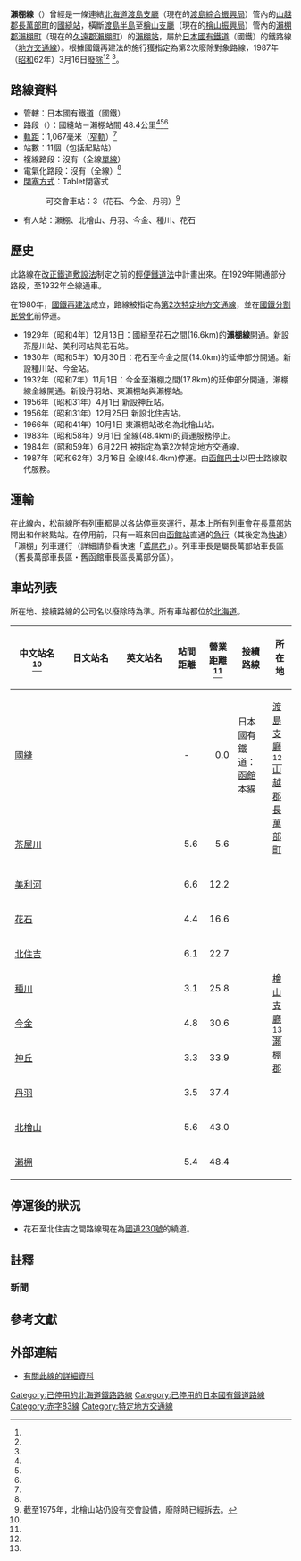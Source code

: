 {{Infobox 鐵道路線
|日文原名 = 瀬棚線
|平假名 = せたなせん
|羅馬拼音 = Setana sen
|路線名稱 = [[File:Japanese_National_Railway_logo.svg|50px]] 瀨棚線
|路線顏色 = #999
|圖片 = 
|圖片大小 = 
|圖片說明 = 
|所在地 = {{JPN}}[[北海道|北海道]]
|起點 = [[國縫站|國縫站]]
|終點 = [[瀨棚站|瀨棚站]]
|站數 = 11個
|通車 = 1929年12月13日<ref name="chizucho" />
|全線通車 = 1932年11月1日
|廢除 = 1987年3月16日<ref name="chizucho" />
|擁有者 = [[File:Japanese_National_Railway_logo.svg|40px]] [[日本國有鐵道|日本國有鐵道]]（國鐵）
|營運者 = 
|路線距離 = 48.4公里<ref name="chizucho" />
|軌距 = 1,067毫米<ref name="chizucho" />
|軌道數量 = [[單線鐵路|單線]]
|電氣化方式 = 非電氣化<ref name="chizucho" />
|最大坡度 = 25 [[千分比|‰]]
|最小曲線半徑 = 300米
|最高速度 = 
|路線圖 = {{瀨棚線RDT}}
}}
'''瀨棚線'''（{{jpn|j=瀬棚線|hg=せたなせん|rm=Setana sen|f=y}}）曾經是一條連結[[北海道|北海道]][[渡島支廳|渡島支廳]]（現在的[[渡島綜合振興局|渡島綜合振興局]]）管內的[[山越郡|山越郡]][[長萬部町|長萬部町]]的[[國縫站|國縫站]]，橫斷[[渡島半島|渡島半島]]至[[檜山支廳|檜山支廳]]（現在的[[檜山振興局|檜山振興局]]）管內的[[瀨棚郡|瀨棚郡]][[瀨棚町_(1921年-2005年)|瀨棚町]]（現在的[[久遠郡|久遠郡]][[瀨棚町|瀨棚町]]）的[[瀨棚站|瀨棚站]]，屬於[[日本國有鐵道|日本國有鐵道]]（國鐵）的鐵路線（[[地方交通線|地方交通線]]）。根據國鐵再建法的施行獲指定為第2次廢除對象路線，1987年（[[昭和|昭和]]62年）3月16日[[廢線|廢除]]<ref name="chizucho" /><ref name="haisenato-4" /><!--日本鉄道旅行地図帳・鉄道廃線跡を歩くIVとも日付や距離といったデータのみ記載。--><ref group="新聞" name="hokkaido-np-1987-03-16" />。

== 路線資料 ==
* 管轄：日本國有鐵道（國鐵）
* 路段（{{link-ja|營業距離|営業キロ}}）：國縫站－瀨棚站間 48.4公里<ref name="chizucho" /><ref name="haisenato-4" /><ref group="新聞" name="hokkaido-np-1986-02-04" />
* [[軌距|軌距]]：1,067毫米（[[窄軌|窄軌]]）<ref name="chizucho" />
* 站數：11個（包括起點站）
* 複線路段：沒有（全線[[單線鐵路|單線]]）
* 電氣化路段：沒有（全線{{link-ja|非電氣化|非電化}}）<ref name="chizucho" />
* [[閉塞_(鐵路)|閉塞方式]]：Tablet閉塞式
*: 可交會車站：3（花石、今金、丹羽）<ref group="注釋">截至1975年，北檜山站仍設有交會設備，廢除時已經拆去。</ref>
* 有人站：瀨棚、北檜山、丹羽、今金、種川、花石

== 歷史 ==
此路線在[[鐵道敷設法|改正鐵道敷設法]]制定之前的[[輕便鐵道法|輕便鐵道法]]中計畫出來。在1929年開通部分路段，至1932年全線通車。

在1980年，[[日本國有鐵道經營再建促進特別措置法|國鐵再建法]]成立，路線被指定為[[特定地方交通線#第2次廢止對象|第2次特定地方交通線]]，並在[[國鐵分割民營化|國鐵分割民營化]]前停運。

* 1929年（昭和4年）12月13日：國縫至花石之間(16.6km)的'''瀨棚線'''開通。新設茶屋川站、美利河站與花石站。
* 1930年（昭和5年）10月30日：花石至今金之間(14.0km)的延伸部分開通。新設種川站、今金站。
* 1932年（昭和7年）11月1日：今金至瀨棚之間(17.8km)的延伸部分開通，瀨棚線全線開通。新設丹羽站、東瀨棚站與瀨棚站。
* 1956年（昭和31年）4月1日 新設神丘站。
* 1956年（昭和31年）12月25日 新設北住吉站。
* 1966年（昭和41年）10月1日 東瀨棚站改名為北檜山站。
* 1983年（昭和58年）9月1日 全線(48.4km)的貨運服務停止。
* 1984年（昭和59年）6月22日 被指定為第2次特定地方交通線。
* 1987年（昭和62年）3月16日 全線(48.4km)停運。由[[函館巴士|函館巴士]]以巴士路線取代服務。

== 運輸 ==
在此線內，松前線所有列車都是以各站停車來運行，基本上所有列車會在[[長萬部站|長萬部站]]開出和作終點站。在停用前，只有一班來回由[[函館站|函館站]]直通的[[急行列車|急行]]（其後定為[[快速列車|快速]]）「瀨棚」列車運行（詳細請參看快速「[[鳶尾花_(列車)|鳶尾花]]」）。列車車長是屬長萬部站車長區（舊長萬部車長區・舊函館車長區長萬部分區）。

== 車站列表 ==
所在地、接續路線的公司名以廢除時為準。所有車站都位於[[北海道|北海道]]。
{| class="wikitable" rules="all"
|-
!style="width:5em;"|中文站名<ref name="chizucho" />
!style="width:5em;"|日文站名
!style="width:5em;"|英文站名
!style="width:2.5em;"|站間距離
!style="width:2.5em;"|營業距離<ref name="chizucho" />
!接續路線
!colspan="2"|所在地
|-
|[[國縫站|國縫]]
|{{lang|ja|国縫}}
|{{lang|en|Kunnui}}
|style="text-align:center;"|-
|style="text-align:right;"|0.0
|日本國有鐵道：[[函館本線|函館本線]]
|colspan="2" rowspan="2"|[[渡島支廳|渡島支廳]]<ref group="注釋" name="支庁" /><br />[[山越郡|山越郡]][[長萬部町|長萬部町]]
|-
|[[茶屋川站|茶屋川]]
|{{lang|ja|茶屋川}}
|{{lang|en|Chayagawa}}
|style="text-align:right;"|5.6
|style="text-align:right;"|5.6
| 
|-
|[[美利河站|美利河]]
|{{lang|ja|美利河}}
|{{lang|en|Pirika}}
|style="text-align:right;"|6.6
|style="text-align:right;"|12.2
| 
|rowspan="9"|[[檜山支廳|檜山支廳]]<ref group="注釋" name="支庁" /><br />[[瀨棚郡|瀨棚郡]]
|rowspan="6"|[[今金町|今金町]]
|-
|[[花石站|花石]]
|{{lang|ja|花石}}
|{{lang|en|Hanaishi}}
|style="text-align:right;"|4.4
|style="text-align:right;"|16.6
| 
|-
|[[北住吉站|北住吉]]
|{{lang|ja|北住吉}}
|{{lang|en|Kita-Sumiyoshi}}
|style="text-align:right;"|6.1
|style="text-align:right;"|22.7
| 
|-
|[[種川站|種川]]
|{{lang|ja|種川}}
|{{lang|en|Tanekawa}}
|style="text-align:right;"|3.1
|style="text-align:right;"|25.8
| 
|-
|[[今金站|今金]]
|{{lang|ja|今金}}
|{{lang|en|Imagane}}
|style="text-align:right;"|4.8
|style="text-align:right;"|30.6
| 
|-
|[[神丘站|神丘]]
|{{lang|ja|神丘}}
|{{lang|en|Kamioka}}
|style="text-align:right;"|3.3
|style="text-align:right;"|33.9
| 
|-
|[[丹羽站|丹羽]]
|{{lang|ja|丹羽}}
|{{lang|en|Niwa}}
|style="text-align:right;"|3.5
|style="text-align:right;"|37.4
| 
|rowspan="2"|[[北檜山町|北檜山町]]<ref group="注釋" name="せたな町" />
|-
|[[北檜山站|北檜山]]
|{{lang|ja|北檜山}}
|{{lang|en|Kita-Hiyama}}
|style="text-align:right;"|5.6
|style="text-align:right;"|43.0
| 
|-
|[[瀨棚站|瀨棚]]
|{{lang|ja|瀬棚}}
|{{lang|en|Setana}}
|style="text-align:right;"|5.4
|style="text-align:right;"|48.4
| 
|[[瀨棚町|瀨棚町]]<ref group="注釋" name="せたな町" />
|}

== 停運後的狀況 ==
* 花石至北住吉之間路線現在為[[國道230號|國道230號]]的繞道。

== 註釋 ==
{{Reflist|group=注釋|refs=
<ref group="注釋" name="支庁">渡島支庁・檜山支庁は[[2010年|2010年]]（[[平成|平成]]22年）[[4月1日|4月1日]]の改組に伴い、それぞれ[[渡島総合振興局|渡島総合振興局]]・[[檜山振興局|檜山振興局]]となった。</ref>
<ref group="注釋" name="せたな町">北檜山町・瀬棚町は、[[2005年|2005年]]（平成17年）[[9月1日|9月1日]]に久遠郡[[大成町|大成町]]と[[合併|合併]]し、[[久遠郡|久遠郡]][[せたな町|せたな町]]となった。</ref>
}}

=== 新聞 ===
{{Reflist|group=新聞|refs=
<ref group="新聞" name="hokkaido-np-1986-02-04">“瀬棚線 バス転換 正式決定”. [[北海道新聞|北海道新聞]] ([[北海道新聞社|北海道新聞社]]). (1986年2月4日)</ref>
<ref group="新聞" name="hokkaido-np-1987-03-16">“「これが最後－」”. 北海道新聞 (北海道新聞社). (1987年3月16日)</ref>
}}

== 參考文獻 ==
{{Reflist|refs=
<ref name="chizucho">{{Cite book|author=[[今尾恵介|今尾恵介]]（監修）|title=[[日本鉄道旅行地図帳|日本鉄道旅行地図帳]]―全線・全駅・全廃線―|publisher=[[新潮社|新潮社]]|series=新潮「旅」ムック|volume=1号・北海道|page=27|date=2008-05-17|isbn=978-4-10-790019-7|language=ja}}</ref>
<ref name="haisenato-4">{{Cite book|author=[[宮脇俊三|宮脇俊三]]（編著）|title=鉄道廃線跡を歩く IV 実地踏査失われた鉄道60 国鉄廃線区間の変遷史|publisher=[[JTB|JTB]]|series=[[JTBキャンブックス|JTBキャンブックス]]|volume= |page=205|date=1997-12|isbn=978-4-533-02857-1|language=ja}}</ref>
}}

== 外部連結 ==
*[http://homepage2.nifty.com/61degc/rail/hokkai/setana/index.html 有關此線的詳細資料]{{Dead link|date=2018年9月 |bot=InternetArchiveBot |fix-attempted=yes }}{{ja}}

{{瀨棚線}}
{{赤字83線}}
{{特定地方交通線}}
{{DEFAULTSORT:Setana sen}}
[[Category:已停用的北海道鐵路路線|Category:已停用的北海道鐵路路線]]
[[Category:已停用的日本國有鐵道路線|Category:已停用的日本國有鐵道路線]]
[[Category:赤字83線|Category:赤字83線]]
[[Category:特定地方交通線|Category:特定地方交通線]]